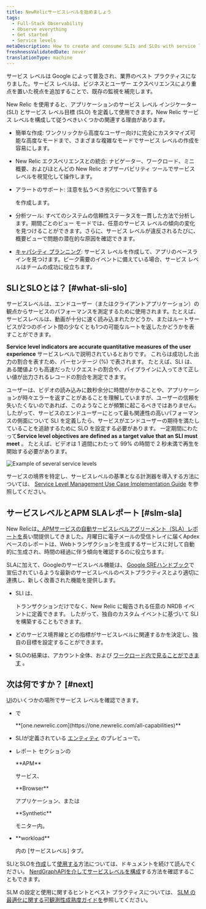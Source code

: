 ```yaml
---
title: NewRelicサービスレベルを始めましょう
tags:
  - Full-Stack Observability
  - Observe everything
  - Get started
  - Service levels
metaDescription: How to create and consume SLIs and SLOs with service level management in New Relic.
freshnessValidatedDate: never
translationType: machine
---
```


サービス レベルは Google によって普及され、業界のベスト プラクティスになりました。サービス レベルは、ビジネスとユーザー エクスペリエンスにより重点を置いた視点を追加することで、既存の監視を補完します。

New Relic を使用すると、アプリケーションのサービス レベル インジケーター (SLI) とサービス レベル目標 (SLO) を定義して使用できます。New Relic サービス レベルを構成して従うべきいくつかの関連する理由があります。

* 簡単な作成: ワンクリックから高度なユーザー向けに完全にカスタマイズ可能な高度なモードまで、さまざまな複雑なモードでサービス レベルの作成を容易にします。

* New Relic エクスペリエンスとの統合: ナビゲーター、ワークロード、ミニ概要、およびほとんどの New Relic オブザーバビリティ ツールでサービス レベルを視覚化して操作します。

* アラートのサポート: 注意を払うべき劣化について警告する

  <InlinePopover type="alerts"/>

  を作成します。

* 分析ツール: すべてのシステムの信頼性ステータスを一貫した方法で分析します。期間ごとのビュー モードでは、任意のサービス レベルの傾向の変化を見つけることができます。さらに、サービス レベルが違反されるたびに、概要ビューで問題の潜在的な原因を確認できます。

* [キャパシティ プランニング](/docs/journey-demand/get-started): サービス レベルを作成して、アプリのベースラインを見つけます。ピーク需要のイベントに備えている場合、サービス レベルはチームの成功に役立ちます。

## SLIとSLOとは？ [#what-sli-slo]

サービスレベルは、エンドユーザー（またはクライアントアプリケーション）の観点からサービスのパフォーマンスを測定するために使用されます。たとえば、サービスレベルは、動画が十分に速く読み込まれたかどうか、またはルートサービスが2つのポイント間の少なくとも1つの可能なルートを返したかどうかを表すことができます。

<DNT>**Service level indicators are accurate quantitative measures of the user experience**</DNT> サービスレベルで説明されているとおりです。 これらは成功した出力の割合を表すため、パーセンテージ (%) で表されます。 たとえば、SLI は、ある閾値よりも高速だったリクエストの割合や、パイプラインに入ってきて正しい値が出力されるレコードの割合を測定できます。

ユーザーは、ビデオの読み込みに数秒余分に時間がかかることや、アプリケーションが時々エラーを返すことがあることを理解していますが、ユーザーの信頼を失いたくないのであれば、このようなことが頻繁に起こるべきではありません。 したがって、サービスのエンドユーザーにとって最も関連性の高いパフォーマンスの側面について SLI を定義したら、サービスがエンドユーザーの期待を満たしていることを追跡するために SLO を設定する必要があります。 一定期間にわたって<DNT>**Service level objectives are defined as a target value that an SLI must meet**</DNT> 。 たとえば、ビデオは 1 週間にわたって 99% の時間で 2 秒未満で再生を開始する必要があります。

<img
  title="Example of several service levels.png"
  alt="Example of several service levels"
  src="/images/slm_screenshot-full_service-levels-overview.webp"
/>

サービスの境界を特定し、サービスレベルの基準となる計測器を導入する方法については、 [Service Level Management Use Case Implementation Guide](/docs/new-relic-solutions/observability-maturity/uptime-performance-reliability/slm-implementation-guide/) を参照してください。

## サービスレベルとAPM SLAレポート [#slm-sla]

New Relicは[、APMサービスの自動サービスレベルアグリーメント（SLA）レポートを](/docs/apm/reports/service-level-agreements/apm-sla-reports/)長い間提供してきました。月曜日に電子メールの受信トレイに届くApdexベースのレポートは、Webトランザクションを生成するサービスに対して自動的に生成され、時間の経過に伴う傾向を確認するのに役立ちます。

SLAに加えて、Googleのサービスレベル機能は、 [Google SREハンドブック](https://sre.google/books/)で宣伝されているような最新のサービスレベルのベストプラクティスとより適切に連携し、新しく改善された機能を提供します。

* SLI は、

  <InlinePopover type="apm"/>

  トランザクションだけでなく、New Relic に報告される任意の NRDB イベントに定義できます。 したがって、独自のカスタム イベントに基づいて SLI を構築することもできます。

* どのサービス境界線とどの指標がサービスレベルに関連するかを決定し、独自の目標を設定することができます。

* SLOの結果は、アカウント全体、および [ワークロード内で見ることができます](/docs/new-relic-one/use-new-relic-one/workloads/workloads-isolate-resolve-incidents-faster/) 。

## 次は何ですか？ [#next]

[UI](https://one.newrelic.com)のいくつかの場所でサービス レベルを確認できます。

* で

  <DNT>
    **[one.newrelic.com](https://one.newrelic.com/all-capabilities)**
  </DNT>

* SLIが定義されている [エンティティ](/docs/new-relic-one/use-new-relic-one/core-concepts/what-entity-new-relic/) のプレビューで。

* レポート セクションの

  <DNT>
    **APM**
  </DNT>

  サービス、

  <DNT>
    **Browser**
  </DNT>

  アプリケーション、または

  <DNT>
    **Synthetic**
  </DNT>

  モニター内。

* <DNT>
    **workload**
  </DNT>

  内の \[サービスレベル] タブ。

SLIとSLOを[作成](/docs/service-level-management/create-slm)して[使用する](/docs/service-level-management/consume-slm)方法については、ドキュメントを続けて読んでください。 [NerdGraphAPIを介してサービスレベルを構成](/docs/apis/nerdgraph/examples/nerdgraph-slm/)する方法を確認することもできます。

SLM の設定と使用に関するヒントとベスト プラクティスについては、 [SLM の最適化に関する可観測性成熟度ガイドを](/docs/new-relic-solutions/observability-maturity/uptime-performance-reliability/optimize-slm-guide)参照してください。
